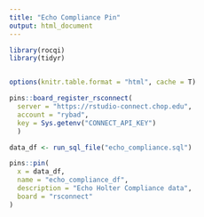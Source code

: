 ```yaml
---
title: "Echo Compliance Pin"
output: html_document
---
```



```r

library(rocqi)
library(tidyr)


options(knitr.table.format = "html", cache = T) 
```

```r
pins::board_register_rsconnect(
  server = "https://rstudio-connect.chop.edu",
  account = "rybad",
  key = Sys.getenv("CONNECT_API_KEY")
  )
```

```r
data_df <- run_sql_file("echo_compliance.sql")

```


```r

pins::pin(
  x = data_df,
  name = "echo_compliance_df",
  description = "Echo Holter Compliance data",
  board = "rsconnect"
)



```








